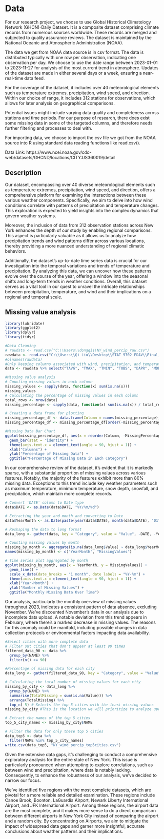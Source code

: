 # Data
For our research project, we choose to use Global Historical Climatology Network (GHCN)-Daily Dataset. It is a composite dataset comprising climate records from numerous sources worldwide. These records are merged and subjected to quality assurance reviews. The dataset is maintained by the National Oceanic and Atmospheric Administration (NOAA). 

The data we get from NOAA data source is in csv format. The data is distributed typically with one row per observation, indicating one observation per day. We choose to use the date range between 2023-01-01 to 2023-11-27 for analysis of the most current trend in atmosphere. Updates of the dataset are made in either several days or a week, ensuring a near-real-time data feed. 

For the coverage of the dataset, it includes over 40 meteorological elements such as temperature extremes, precipitation, wind speed, and direction. Within our choice of range, it includes 312 stations for observations, which allows for later analysis on geographical comparisons. 

Potential issues might include varying data quality and completeness across stations and time periods. For our purpose of research, there does exist some missing data in some of the targeted columns, and therefore needs further filtering and processes to deal with. 

For importing data, we choose to import the csv file we got from the NOAA source into R using standard data reading functions like read.csv(). 

Data Link: https://www.ncei.noaa.gov/cdo-web/datasets/GHCND/locations/CITY:US360019/detail

## Description
Our dataset, encompassing over 40 diverse meteorological elements such as temperature extremes, precipitation, wind speed, and direction, offers a comprehensive platform for examining the interactions between these various weather components. Specifically, we aim to delve into how wind conditions correlate with patterns of precipitation and temperature changes. This exploration is expected to yield insights into the complex dynamics that govern weather systems. 

Moreover, the inclusion of data from 312 observation stations across New York enhances the depth of our study by enabling regional comparisons. This aspect is particularly valuable as it allows us to analyze how precipitation trends and wind patterns differ across various locations, thereby providing a more nuanced understanding of regional climatic behaviors.

Additionally, the dataset's up-to-date time series data is crucial for our investigation into the temporal variations and trends of temperature and precipitation. By analyzing this data, we can uncover how these patterns evolve over the course of the year, offering a window into the seasonal shifts and long-term trends in weather conditions. Overall, this dataset serves as a vital tool in our quest to unravel the intricate relationships between precipitation, temperature, and wind and their implications on a regional and temporal scale.

## Missing value analysis

```r
library(lubridate)
library(ggplot2)
library(dplyr)
library(tidyr)
```
```r
#Data Cleaning
# rawdata <- read.csv("C:\\Users\\dongqi\\NY_wind_percip_raw.csv")
rawdata <- read.csv("C:\\Users\\Qi Liu\\Desktop\\STAT 5702 EDAV\\Final_Project\\NewYorkWindPerc\\NY_wind_percip_raw.csv")
#olnames(rawdata)
#Only keeping columns associated with wind, precipitation, and temperature. 
data <- rawdata %>% select("TAVG", "TMAX", "TMIN", "TOBS", "DAPR", "MDPR", "PRCP", "SNOW", "SNWD", "AWND", "PGTM", "WDF2", "WDF5", "DATE","NAME")
```
```r
#Missing value analysis
# Counting missing values in each column
missing_values <- sapply(data, function(x) sum(is.na(x)))
missing_values
# Calculating the percentage of missing values in each column
total_rows <- nrow(data)
missing_percentage <- sapply(data, function(x) sum(is.na(x)) / total_rows * 100)

# Creating a data frame for plotting
missing_percentage_df <- data.frame(Column = names(missing_percentage), MissingPercentage = missing_percentage)
missing_percentage_df <- missing_percentage_df[order(-missing_percentage_df$MissingPercentage),]

```

```r
#Missing Data Bar Chart
ggplot(missing_percentage_df, aes(x = reorder(Column, -MissingPercentage), y = MissingPercentage)) +
  geom_bar(stat = "identity") +
  theme(axis.text.x = element_text(angle = 90, hjust = 1)) +
  xlab("Columns") +
  ylab("Percentage of Missing Data") +
  ggtitle("Percentage of Missing Data in Each Category")
```
In our comprehensive review of the dataset, it's evident that it is markedly sparse, with a substantial proportion of missing values across various features. Notably, the majority of the features exhibit more than 80% missing data. Exceptions to this trend include key weather parameters such as maximum temperature, minimum temperature, snow depth, snowfall, and precipitation, which maintain more complete records.
```r
# Convert 'DATE' column to Date type
data$DATE <- as.Date(data$DATE, "%Y/%m/%d")

# Extracting the year and month and converting to Date
data$YearMonth <- as.Date(paste(year(data$DATE), month(data$DATE), "01", sep = "-"), "%Y-%m-%d")

# Reshaping the data to long format
data_long <- gather(data, key = "Category", value = "Value", -DATE, -YearMonth)

# Counting missing values by month
missing_by_month <- aggregate(is.na(data_long$Value) ~ data_long$YearMonth, data = data_long, sum)
names(missing_by_month) <- c("YearMonth", "MissingValues")

# Time series plot aggregated by month
ggplot(missing_by_month, aes(x = YearMonth, y = MissingValues)) +
  geom_line() +
  scale_x_date(date_breaks = "1 month", date_labels = "%Y-%m") +
  theme(axis.text.x = element_text(angle = 90, hjust = 1)) +
  xlab("Year-Month") +
  ylab("Number of Missing Values") +
  ggtitle("Monthly Missing Data Over Time")
```
Our analysis, particularly the monthly overview of missing values throughout 2023, indicates a consistent pattern of data absence, excluding November. We've discounted November's data in our analysis due to incomplete data upload. A notable deviation from this trend appears in February, where there's a marked decrease in missing values. The reasons for this anomaly could be manifold, including possible changes in data collection protocols or environmental factors impacting data availability.
```r
#Select cities with more complete data
# Filter out cities that don't appear at least 90 times
filtered_data_90 <- data %>%
  group_by(NAME) %>%
  filter(n() >= 90)

#Percentage of missing data for each city
data_long <- gather(filtered_data_90, key = "Category", value = "Value", -NAME)

# Calculating the total number of missing values for each city
missing_by_city <- data_long %>% 
  group_by(NAME) %>% 
  summarise(TotalMissing = sum(is.na(Value))) %>%
  arrange(TotalMissing) %>%
  top_n(-5) # Selects the top 5 cities with the least missing values
missing_by_city #This is the location we will prioritize to analyze upon

# Extract the names of the top 5 cities
top_5_city_names <- missing_by_city$NAME

# Filter the data for only these top 5 cities
data_top5 <- data %>%
  filter(NAME %in% top_5_city_names)
write.csv(data_top5, "NY_wind_percip_top5cities.csv")
```
Given the extensive data gaps, it's challenging to conduct a comprehensive exploratory analysis for the entire state of New York. This issue is particularly pronounced when attempting to explore correlations, such as between wind and precipitation, where data is notably lacking. Consequently, to enhance the robustness of our analysis, we've decided to narrow our focus.

We've identified five regions with the most complete datasets, which are pivotal for a more reliable and detailed examination. These regions include Canoe Brook, Boonton, LaGuardia Airport, Newark Liberty International Airport, and JFK International Airport. Among these regions, the airport data are the most complete, and it makes more sense to do a direct comparison between different airports in New York City instead of comparing the airport and a random city. By concentrating on Airports, we aim to mitigate the impact of widespread data gaps and garner more insightful, accurate conclusions about weather patterns and their implications.
